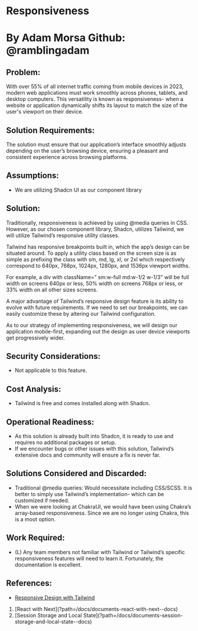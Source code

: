 
# Responsiveness

# By Adam Morsa Github: @ramblingadam

## Problem:

With over 55% of all internet traffic coming from mobile devices in 2023, modern web applications must work smoothly across phones, tablets, and desktop computers.
This versatility is known as responsiveness- when a website or application dynamically shifts its
layout to match the size of the user's viewport on their device.

## Solution Requirements:

The solution must ensure that our application’s interface smoothly adjusts depending on the
user’s browsing device, ensuring a pleasant and consistent experience across browsing
platforms.

## Assumptions:

- We are utilizing Shadcn UI as our component library

## Solution:

Traditionally, responsiveness is achieved by using @media queries in CSS. However, as our
chosen component library, Shadcn, utilizes Tailwind, we will utilize Tailwind’s responsive utility
classes.

Tailwind has responsive breakpoints built in, which the app’s design can be situated around. To
apply a utility class based on the screen size is as simple as prefixing the class with sm, md,
lg, xl, or 2xl which respectively correspond to 640px, 768px, 1024px, 1280px, and 1536px
viewport widths.

For example, a div with className=” sm:w-full md:w-1/2 w-1/3" will be full width on
screens 640px or less, 50% width on screens 768px or less, or 33% width on all other sizes
screens.

A major advantage of Tailwind’s responsive design feature is its ability to evolve with future
requirements. If we need to set our breakpoints, we can easily customize these by altering
our Tailwind configuration.

As to our strategy of implementing responsiveness, we will design our application mobile-first,
expanding out the design as user device viewports get progressively wider.

## Security Considerations:

- Not applicable to this feature.

## Cost Analysis:

- Tailwind is free and comes installed along with Shadcn.

## Operational Readiness:

- As this solution is already built into Shadcn, it is ready to use and requires no additional
  packages or setup.
- If we encounter bugs or other issues with this solution, Tailwind’s extensive docs and
  community will ensure a fix is never far.

## Solutions Considered and Discarded:

- Traditional @media queries: Would necessitate including CSS/SCSS. It is better to
  simply use Tailwind’s implementation- which can be customized if needed.
- When we were looking at ChakraUI, we would have been using Chakra’s array-based
  responsiveness. Since we are no longer using Chakra, this is a moot option.

## Work Required:

- (L) Any team members not familiar with Tailwind or Tailwind’s specific responsiveness
  features will need to learn it. Fortunately, the documentation is excellent.

## References:

- [Responsive Design with Tailwind](https://tailwindcss.com/docs/responsive-design)

<ol className="doc_nav_links">
  <li>[React with Next](?path=/docs/documents-react-with-next--docs)</li>
  <li>
    [Session Storage and Local
    State](?path=/docs/documents-session-storage-and-local-state--docs)
  </li>
</ol>

